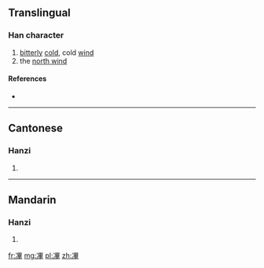 ==Translingual==

===Han character===
{{Han char|rn=15|rad=冫|as=11|sn=13|four=|canj=IMWTJ|ids=⿰冫畢}}

# [[bitter]]ly [[cold]], cold [[wind]]
# the [[north wind]]

====References====
* {{Han ref|kx=0133.280|hdz=10300.170|uh=34D6|ud=13526}}

----

==Cantonese==

===Hanzi===
{{yue-hanzi|jyut=[[bit1]]|y=bit1}}

# {{defn|lang=yue|sort=冫11}}

----

==Mandarin==

===Hanzi===
{{cmn-hanzi|pin=[[bì]] ([[bi4]]), [[bié]] ([[bie2]])|wg=pi<sup>4</sup>, pieh<sup>2</sup>}}

# {{defn|lang=cmn|sort=冫11}}

[[fr:㓖]]
[[mg:㓖]]
[[pl:㓖]]
[[zh:㓖]]